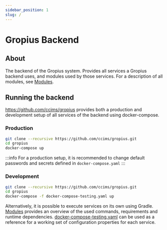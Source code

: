```yaml
---
sidebar_position: 1
slug: /
---
```


# Gropius Backend

## About

The backend of the Gropius system.
Provides all services a Gropius backend uses, and modules used by those services.
For a description of all modules, see [Modules](./modules).

## Running the backend

https://github.com/ccims/gropius provides both a production and development setup of all services of the backend using docker-compose.

### Production

```sh
git clone --recursive https://github.com/ccims/gropius.git
cd gropius
docker-compose up
```
:::info
For a production setup, it is recommended to change default passwords and secrets defined in `docker-compose.yaml`
:::

### Development

```sh
git clone --recursive https://github.com/ccims/gropius.git
cd gropius
docker-compose -f docker-compose-testing.yaml up
```

Alternatively, it is possible to execute services on its own using Gradle.
[Modules](./modules) provides an overview of the used commands, requirements and runtime dependencies.
[docker-compose-testing.yaml](https://github.com/ccims/gropius/blob/main/docker-compose-testing.yaml) can be used as a reference for a working set of configuration properties for each service.